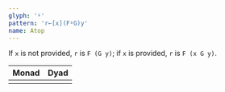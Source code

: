 ```yaml
---
glyph: '⍤'
pattern: 'r←[x](F⍤G)y'
name: Atop
---
```


If `x` is not provided, `r` is `F (G y)`; if `x` is provided, `r` is `F (x G y)`.

|Monad|Dyad|
|:----|:---|
|<combinator key="compose" name="Compose" />|<combinator key="atop" name="Atop" />|